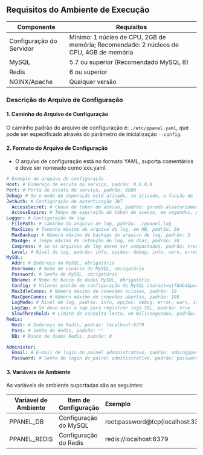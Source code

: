 ## Requisitos do Ambiente de Execução

| Componente               | Requisitos                                                                             |
| ------------------------ | -------------------------------------------------------------------------------------- |
| Configuração do Servidor | Mínimo: 1 núcleo de CPU, 2GB de memória; Recomendado: 2 núcleos de CPU, 4GB de memória |
| MySQL                    | 5.7 ou superior (Recomendado MySQL 8)                                                  |
| Redis                    | 6 ou superior                                                                          |
| NGINX/Apache             | Qualquer versão                                                                        |

### Descrição do Arquivo de Configuração

#### 1. Caminho do Arquivo de Configuração

O caminho padrão do arquivo de configuração é: `./etc/ppanel.yaml`, que pode ser especificado através do parâmetro de inicialização `--config`.

#### 2. Formato do Arquivo de Configuração

- O arquivo de configuração está no formato YAML, suporta comentários e deve ser nomeado como xxx.yaml.

```yaml
# Exemplo de arquivo de configuração
Host: # Endereço de escuta do serviço, padrão: 0.0.0.0
Port: # Porta de escuta do serviço, padrão: 8080
Debug: # Se o modo de depuração está ativado, se ativado, a função de log de fundo não estará disponível, padrão: false
JwtAuth: # Configuração de autenticação JWT
  AccessSecret: # Chave do token de acesso, padrão: gerado aleatoriamente
  AccessExpire: # Tempo de expiração do token de acesso, em segundos, padrão: 604800
Logger: # Configuração de log
  FilePath: # Caminho do arquivo de log, padrão: ./ppanel.log
  MaxSize: # Tamanho máximo do arquivo de log, em MB, padrão: 50
  MaxBackup: # Número máximo de backups do arquivo de log, padrão: 3
  MaxAge: # Tempo máximo de retenção do log, em dias, padrão: 30
  Compress: # Se os arquivos de log devem ser compactados, padrão: true
  Level: # Nível de log, padrão: info, opções: debug, info, warn, error, panic, fatal
MySQL:
  Addr: # Endereço do MySQL, obrigatório
  Username: # Nome de usuário do MySQL, obrigatório
  Password: # Senha do MySQL, obrigatório
  Dbname: # Nome do banco de dados MySQL, obrigatório
  Config: # Valores padrão de configuração do MySQL charset=utf8mb4&parseTime=true&loc=Asia%2FShanghai
  MaxIdleConns: # Número máximo de conexões ociosas, padrão: 10
  MaxOpenConns: # Número máximo de conexões abertas, padrão: 100
  LogMode: # Nível de log, padrão: info, opções: debug, error, warn, info
  LogZap: # Se deve usar o zap para registrar logs SQL, padrão: true
  SlowThreshold: # Limite de consulta lenta, em milissegundos, padrão: 1000
Redis:
  Host: # Endereço do Redis, padrão: localhost:6379
  Pass: # Senha do Redis, padrão: ""
  DB: # Banco de dados Redis, padrão: 0

Administer:
  Email: # E-mail de login do painel administrativo, padrão: admin@ppanel.dev
  Password: # Senha de login do painel administrativo, padrão: password
```

#### 3. Variáveis de Ambiente

As variáveis de ambiente suportadas são as seguintes:

| Variável de Ambiente | Item de Configuração  | Exemplo                                    |
| -------------------- | --------------------- | :----------------------------------------- |
| PPANEL_DB            | Configuração do MySQL | root:password@tcp(localhost:3306)/vpnboard |
| PPANEL_REDIS         | Configuração do Redis | redis://localhost:6379                     |



<Giscus />
